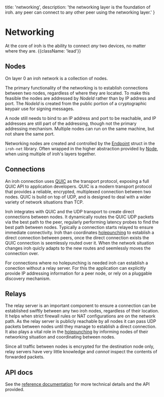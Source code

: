   title: 'networking',
  description: 'the networking layer is the foundation of iroh. any peer can connect to any other peer using the networking layer.'
}

# Networking

At the core of iroh is the ability to connect _any_ two devices, no matter where they are. {{className: 'lead'}}

## Nodes

On layer 0 an iroh network is a collection of nodes.

The primary functionality of the networking is to establish connections between two nodes,
regardless of where they are located.
To make this feasible the nodes are addressed by *NodeId* rather than by IP address and port.
The *NodeId* is created from the public portion of a cryptographic keypair use for signing messages.

A node still needs to bind to an IP address and port to be reachable,
and IP addresses are still part of the addressing,
though not the primary addressing mechanism.
Multiple nodes can run on the same machine,
but not share the same port.

Networking nodes are created and controlled by the [Endpoint] struct in the `iroh-net` library.
Often wrapped in the higher abstraction provided by [Node],
when using multiple of iroh's layers together.

[Endpoint]: https://docs.rs/iroh/latest/iroh/net/struct.Endpoint.html
[Node]: https://docs.rs/iroh/latest/iroh/node/struct.Node.html

## Connections

An iroh connection uses [QUIC] as the transport protocol,
exposing a full QUIC API to application developers.
QUIC is a modern transport protocol that provides a reliable, encrypted, multiplexed connection between two nodes.
QUIC is build on top of UDP,
and is designed to deal with a wider variety of network situations than TCP.

Iroh integrates with QUIC and the UDP transport to create direct connections between nodes.
It dynamically routes the QUIC UDP packets via the best path to the peer,
regularly performing latency probes to find the best path between nodes.
Typically a connection starts relayed to ensure immediate connectivity.
Iroh than coordinates [holepunching] to establish a direct connection between peers,
once the direct connection exists the QUIC connection is seemlessly routed over it.
When the network situation changes iroh quicly adapts to the new routes and seemlessly moves the connection over.

For connections where no holepunching is needed iroh can establish a conection without a relay server.
For this the application can explicitly provide IP addressing information for a peer node,
or rely on a pluggable discovery mechanism.

[QUIC]: https://en.wikipedia.org/wiki/QUIC
[holepunching]: https://en.wikipedia.org/wiki/Hole_punching_(networking)

## Relays

The relay server is an important component to ensure a connection can be established swiftly between any two iroh nodes,
regardless of their location.
It helps when strict firewall rules or NAT configurations are on the network path.
As the relay server is publicly reachable by all nodes it can pass UDP packets between nodes until they manage to establish a direct connection.
It also plays a vital role in the [holepunching] by informing nodes of their networking situation and coordinating between nodes.

Since all traffic between nodes is encrypted for the destination node only,
relay servers have very little knowledge and _cannot_ inspect the contents of forwarded packets.

## API docs

See the [reference documentation] for more technical details and the API provided.

[reference documentation]: https://docs.rs/iroh/latest/iroh/net/index.html

